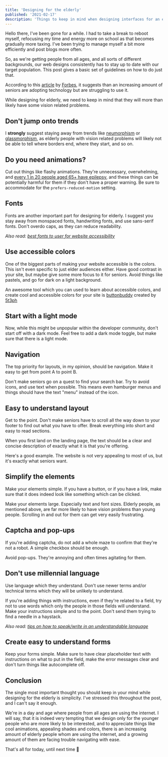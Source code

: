 ```yaml
---
title: 'Designing for the elderly'
published: '2021-02-17'
description: 'Things to keep in mind when designing interfaces for an elderly audience'
---
```


Hello there, I've been gone for a while. I had to take a break to reboot myself, refocusing my time and energy more on school as that becomes gradually more taxing. I've been trying to manage myself a bit more efficiently and post blogs more often.

So, as we're getting people from all ages, and all sorts of different backgrounds, our web designs consistently has to stay up to date with our target population. This post gives a basic set of guidelines on how to do just that.

According to this [article](https://www.forbes.com/sites/robinseatonjefferson/2019/06/28/more-seniors-are-embracing-technology-but-can-they-use-it-ucsd-researchers-suggest-asking-them/?sh=1d955ce92323) by [Forbes](https://www.forbes.com/), it suggests than an increasing amount of seniors are adopting technology but are struggling to use it.

While designing for elderly, we need to keep in mind that they will more than likely have some vision related problems.

## Don't jump onto trends

I **strongly** suggest staying away from trends like [neumorphism](https://neumorphism.io) or [glassmorphism](https://dev.to/harshhhdev/ui-design-trend-of-2021-4fb7), as elderly people with vision related problems will likely not be able to tell where borders end, where they start, and so on.

## Do you need animations?

Cut out things like flashy animations. They're unnecessary, overwhelming, and [every 1 in 20 people aged 65+ have epilepsy](https://www.epilepsy.com/learn/about-epilepsy-basics/epilepsy-statistics), and these things can be potentially harmful for them if they don't have a proper warning. Be sure to accommodate for the `prefers-reduced-motion` setting.

## Fonts

Fonts are another important part for designing for elderly. I suggest you stay away from monspaced fonts, handwriting fonts, and use sans-serif fonts. Don't overdo caps, as they can reduce readability.

_Also read: [best fonts to user for website accessibility](https://www.boia.org/blog/best-fonts-to-use-for-website-accessibility)_

## Use accessible colors

One of the biggest parts of making your website accessible is the colors. This isn't even specific to just elder audiences either. Have good contrast in your site, but maybe give some more focus to it for seniors. Avoid things like pastels, and go for dark on a light background.

An awesome tool which you can used to learn about accessible colors, and create cool and accessible colors for your site is [buttonbuddy](https://buttonbuddy.dev/) created by [5t3ph](https://dev.to/5t3ph)

## Start with a light mode

Now, while this might be unpopular within the developer community, don't start off with a dark mode. Feel free to add a dark mode toggle, but make sure that there is a light mode.

## Navigation

The top priority for layouts, in my opinion, should be navigation. Make it easy to get from point A to point B.

Don't make seniors go on a quest to find your search bar. Try to avoid icons, and use text when possible. This means even hamburger menus and things should have the text "menu" instead of the icon.

## Easy to understand layout

Get to the point. Don't make seniors have to scroll all the way down to your footer to find out what you have to offer. Break everything into short and easy to read sections.

When you first land on the landing page, the text should be a clear and concise description of exactly what it is that you're offering.

Here's a good example. The website is not very appealing to most of us, but it's exactly what seniors want.

<BlogImage
  alt='Homepage of retirementhomes.com showing an easy to understanding layout with two navbars and a centrally located searchbar.'
  src='https://user-images.githubusercontent.com/69592270/108306590-7e122800-717a-11eb-92e8-04272d6b4e92.png'
  width={1201}
  height={765}
/>

## Simplify the elements

Make your elements simple. If you have a button, or if you have a link, make sure that it does indeed look like something which can be clicked.

Make your elements large. Especially text and font sizes. Elderly people, as mentioned above, are far more likely to have vision problems than young people. Scrolling in and out for them can get very easily frustrating.

## Captcha and pop-ups

If you're adding captcha, do not add a whole maze to confirm that they're not a robot. A simple checkbox should be enough.

Avoid pop-ups. They're annoying and often times agitating for them.

## Don't use millennial language

Use language which they understand. Don't use newer terms and/or technical terms which they will be unlikely to understand.

If you're adding things with instructions, even if they're related to a field, try not to use words which only the people in those fields will understand. Make your instructions simple and to the point. Don't send them trying to find a needle in a haystack.

_Also read: [tips on how to speak/write in an understandable language](https://www.plainlanguage.gov/guidelines/words/use-simple-words-phrases/)_

## Create easy to understand forms

Keep your forms simple. Make sure to have clear placeholder text with instructions on what to put in the field, make the error messages clear and don't turn things like autocomplete off.

## Conclusion

The single most important thought you should keep in your mind while designing for the elderly is simplicity. I've stressed this throughout the post, and I can't say it enough.

We're in a day and age where people from all ages are using the internet. I will say, that it is indeed very tempting that we design only for the younger people who are more likely to be interested, and to appreciate things like cool animations, appealing shades and colors, there is an increasing amount of elderly people whom are using the internet, and a growing amount of them are facing trouble navigating with ease.

That's all for today, until next time 👋
